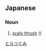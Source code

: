 ==Japanese==
{{ja-kanjitab|虎|鶇}}

===Noun===
{{ja-noun|とらつぐみ|トラツグミ}}

# [[scaly thrush]] ({{taxlink|Zoothera dauma|species|noshow=1}})

[[Category:ja:Birds|とらつぐみ]]